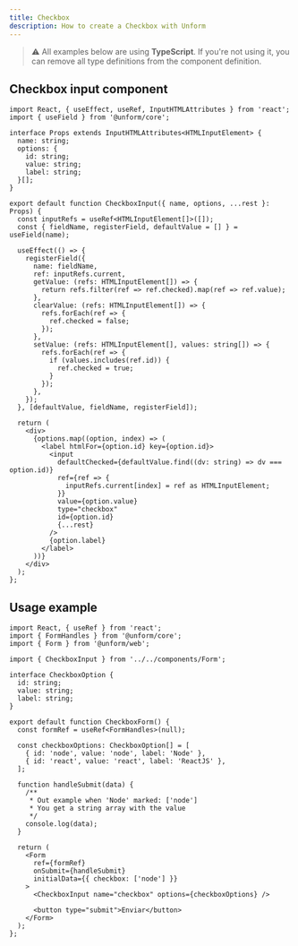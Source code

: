 ```yaml
---
title: Checkbox
description: How to create a Checkbox with Unform
---
```


> ⚠️ All examples below are using **TypeScript**. If you're not using it, you can remove all type definitions from the component definition.

## Checkbox input component

```tsx lineNumbers=true
import React, { useEffect, useRef, InputHTMLAttributes } from 'react';
import { useField } from '@unform/core';

interface Props extends InputHTMLAttributes<HTMLInputElement> {
  name: string;
  options: {
    id: string;
    value: string;
    label: string;
  }[];
}

export default function CheckboxInput({ name, options, ...rest }: Props) {
  const inputRefs = useRef<HTMLInputElement[]>([]);
  const { fieldName, registerField, defaultValue = [] } = useField(name);

  useEffect(() => {
    registerField({
      name: fieldName,
      ref: inputRefs.current,
      getValue: (refs: HTMLInputElement[]) => {
        return refs.filter(ref => ref.checked).map(ref => ref.value);
      },
      clearValue: (refs: HTMLInputElement[]) => {
        refs.forEach(ref => {
          ref.checked = false;
        });
      },
      setValue: (refs: HTMLInputElement[], values: string[]) => {
        refs.forEach(ref => {
          if (values.includes(ref.id)) {
            ref.checked = true;
          }
        });
      },
    });
  }, [defaultValue, fieldName, registerField]);

  return (
    <div>
      {options.map((option, index) => (
        <label htmlFor={option.id} key={option.id}>
          <input
            defaultChecked={defaultValue.find((dv: string) => dv === option.id)}
            ref={ref => {
              inputRefs.current[index] = ref as HTMLInputElement;
            }}
            value={option.value}
            type="checkbox"
            id={option.id}
            {...rest}
          />
          {option.label}
        </label>
      ))}
    </div>
  );
};
```

## Usage example

```tsx lineNumbers=true
import React, { useRef } from 'react';
import { FormHandles } from '@unform/core';
import { Form } from '@unform/web';

import { CheckboxInput } from '../../components/Form';

interface CheckboxOption {
  id: string;
  value: string;
  label: string;
}

export default function CheckboxForm() {
  const formRef = useRef<FormHandles>(null);

  const checkboxOptions: CheckboxOption[] = [
    { id: 'node', value: 'node', label: 'Node' },
    { id: 'react', value: 'react', label: 'ReactJS' },
  ];

  function handleSubmit(data) {
    /**
     * Out example when 'Node' marked: ['node']
     * You get a string array with the value
     */
    console.log(data);
  }

  return (
    <Form
      ref={formRef}
      onSubmit={handleSubmit}
      initialData={{ checkbox: ['node'] }}
    >
      <CheckboxInput name="checkbox" options={checkboxOptions} />

      <button type="submit">Enviar</button>
    </Form>
  );
};
```
